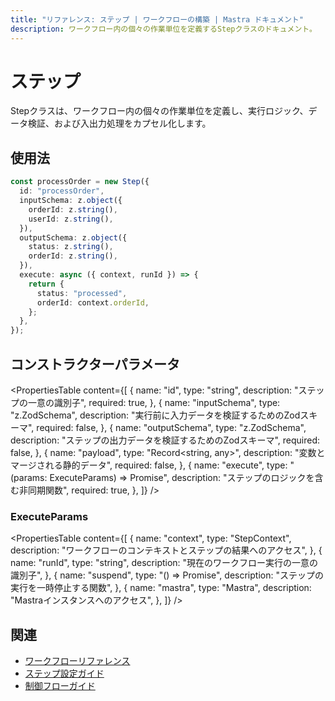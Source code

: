 ```yaml
---
title: "リファレンス: ステップ | ワークフローの構築 | Mastra ドキュメント"
description: ワークフロー内の個々の作業単位を定義するStepクラスのドキュメント。
---
```


# ステップ

Stepクラスは、ワークフロー内の個々の作業単位を定義し、実行ロジック、データ検証、および入出力処理をカプセル化します。

## 使用法

```typescript
const processOrder = new Step({
  id: "processOrder",
  inputSchema: z.object({
    orderId: z.string(),
    userId: z.string(),
  }),
  outputSchema: z.object({
    status: z.string(),
    orderId: z.string(),
  }),
  execute: async ({ context, runId }) => {
    return {
      status: "processed",
      orderId: context.orderId,
    };
  },
});
```

## コンストラクターパラメータ

<PropertiesTable
  content={[
    {
      name: "id",
      type: "string",
      description: "ステップの一意の識別子",
      required: true,
    },
    {
      name: "inputSchema",
      type: "z.ZodSchema",
      description: "実行前に入力データを検証するためのZodスキーマ",
      required: false,
    },
    {
      name: "outputSchema",
      type: "z.ZodSchema",
      description: "ステップの出力データを検証するためのZodスキーマ",
      required: false,
    },
    {
      name: "payload",
      type: "Record<string, any>",
      description: "変数とマージされる静的データ",
      required: false,
    },
    {
      name: "execute",
      type: "(params: ExecuteParams) => Promise<any>",
      description: "ステップのロジックを含む非同期関数",
      required: true,
    },
  ]}
/>

### ExecuteParams

<PropertiesTable
  content={[
    {
      name: "context",
      type: "StepContext",
      description: "ワークフローのコンテキストとステップの結果へのアクセス",
    },
    {
      name: "runId",
      type: "string",
      description: "現在のワークフロー実行の一意の識別子",
    },
    {
      name: "suspend",
      type: "() => Promise<void>",
      description: "ステップの実行を一時停止する関数",
    },
    {
      name: "mastra",
      type: "Mastra",
      description: "Mastraインスタンスへのアクセス",
    },
  ]}
/>

## 関連

- [ワークフローリファレンス](./workflow.mdx)
- [ステップ設定ガイド](../../docs/workflows/steps.mdx)
- [制御フローガイド](../../docs/workflows/control-flow.mdx)
